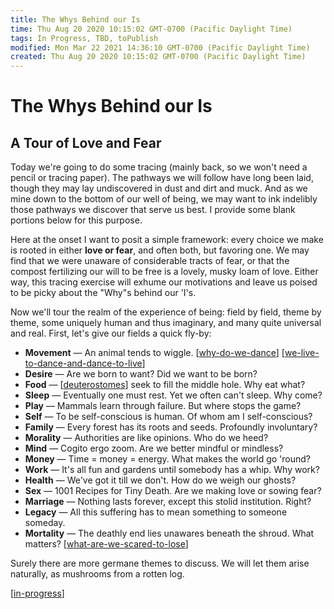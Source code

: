 ```yaml
---
title: The Whys Behind our Is
time: Thu Aug 20 2020 10:15:02 GMT-0700 (Pacific Daylight Time)
tags: In Progress, TBD, toPublish
modified: Mon Mar 22 2021 14:36:10 GMT-0700 (Pacific Daylight Time)
created: Thu Aug 20 2020 10:15:02 GMT-0700 (Pacific Daylight Time)
---
```


# The Whys Behind our Is

## A Tour of Love and Fear

Today we're going to do some tracing (mainly back, so we won't need a pencil or tracing paper). The pathways we will follow have long been laid, though they may lay undiscovered in dust and dirt and muck. And as we mine down to the bottom of our well of being, we may want to ink indelibly those pathways we discover that serve us best. I provide some blank portions below for this purpose.

Here at the onset I want to posit a simple framework: every choice we make is rooted in either **love or fear**, and often both, but favoring one. We may find that we were unaware of considerable tracts of fear, or that the compost fertilizing our will to be free is a lovely, musky loam of love. Either way, this tracing exercise will exhume our motivations and leave us poised to be picky about the "Why"s behind our 'I's.

Now we'll tour the realm of the experience of being: field by field, theme by theme, some uniquely human and thus imaginary, and many quite universal and real. First, let's give our fields a quick fly-by:

- **Movement** — An animal tends to wiggle. [[why-do-we-dance]] [[we-live-to-dance-and-dance-to-live]]
- **Desire** — Are we born to want? Did we want to be born?
- **Food** — [[deuterostomes]] seek to fill the middle hole. Why eat what?
- **Sleep** — Eventually one must rest. Yet we often can't sleep. Why come?
- **Play** — Mammals learn through failure. But where stops the game?
- **Self** — To be self-conscious is human. Of whom am I self-conscious?
- **Family** — Every forest has its roots and seeds. Profoundly involuntary?
- **Morality** — Authorities are like opinions. Who do we heed?
- **Mind** — Cogito ergo zoom. Are we better mindful or mindless?
- **Money** — Time = money = energy. What makes the world go 'round?
- **Work** — It's all fun and gardens until somebody has a whip. Why work?
- **Health** — We've got it till we don't. How do we weigh our ghosts?
- **Sex** — 1001 Recipes for Tiny Death. Are we making love or sowing fear?
- **Marriage** — Nothing lasts forever, except this stolid institution. Right?
- **Legacy** — All this suffering has to mean something to someone someday.
- **Mortality** — The deathly end lies unawares beneath the shroud. What matters? [[what-are-we-scared-to-lose]]

Surely there are more germane themes to discuss. We will let them arise naturally, as mushrooms from a rotten log.

[[in-progress]]

[//begin]: # "Autogenerated link references for markdown compatibility"
[why-do-we-dance]: why-do-we-dance "Why do we dance?"
[we-live-to-dance-and-dance-to-live]: we-live-to-dance-and-dance-to-live "We live to dance and dance to live"
[deuterostomes]: ../../resources/Nature/deuterostomes "Deuterostomes"
[what-are-we-scared-to-lose]: what-are-we-scared-to-lose "What are we scared to lose?"
[in-progress]: ../sovereignty/in-progress "in-progress"
[//end]: # "Autogenerated link references"
